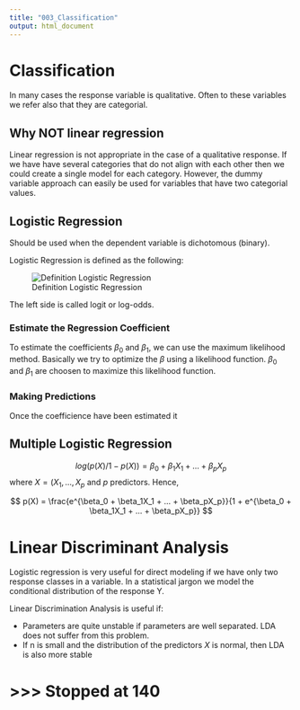 ```yaml
---
title: "003_Classification"
output: html_document
---
```


# Classification
In many cases the response variable is qualitative. Often to these variables we refer also that they are categorial. 

## Why NOT linear regression
Linear regression is not appropriate in the case of a qualitative response. If we have have several categories that do not align with each other then we could create a single model for each category. However, the dummy variable  approach can easily be used for variables that have two categorial values. 

## Logistic Regression
Should be used when the dependent variable is dichotomous (binary).

Logistic Regression is defined as the following:

![Definition Logistic Regression](https://www.statisticssolutions.com/wp-content/uploads/2010/01/log23.jpg)

The left side is called logit or log-odds.

### Estimate the Regression Coefficient
To estimate the coefficients $\beta_0$ and $\beta_1$, we can use the maximum likelihood method. Basically we try to optimize the $\beta$ using a likelihood function. $\beta_0$ and $\beta_1$ are choosen to maximize this likelihood function.

### Making Predictions
Once the coefficience have been estimated it 

## Multiple Logistic Regression

$$
log(p(X)/1-p(X)) =  \beta_0 + \beta_1X_1 + ... + \beta_pX_p
$$
where $X = (X_1,...,X_p$ and $p$ predictors. Hence,

$$
p(X) = \frac{e^{\beta_0 + \beta_1X_1 + ... + \beta_pX_p}}{1 + e^{\beta_0 + \beta_1X_1 + ... + \beta_pX_p}}
$$

# Linear Discriminant Analysis

Logistic regression is very useful for direct modeling if we have only two response classes in a variable. In a statistical jargon we model the conditional distribution of the response Y. 

Linear Discrimination Analysis is useful if:

* Parameters are quite unstable if parameters are well separated. LDA does not suffer from this problem.
* If n is small and the distribution of the predictors $X$ is normal, then LDA is also more stable






# >>> Stopped at 140